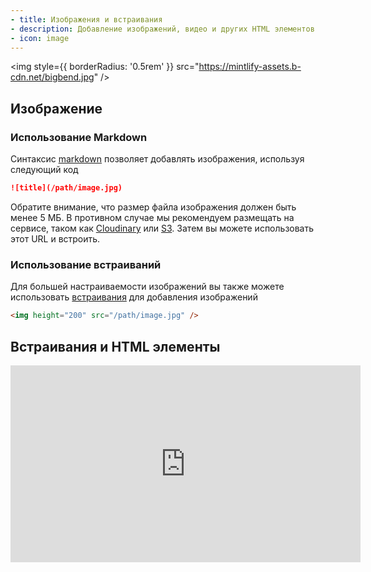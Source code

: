 ```yaml
---
- title: Изображения и встраивания
- description: Добавление изображений, видео и других HTML элементов
- icon: image
---
```


<img style={{ borderRadius: '0.5rem' }} src="https://mintlify-assets.b-cdn.net/bigbend.jpg" />

## Изображение

### Использование Markdown

Синтаксис [markdown](https://www.markdownguide.org/basic-syntax/#images) позволяет добавлять изображения, используя следующий код

```md
![title](/path/image.jpg)
```

Обратите внимание, что размер файла изображения должен быть менее 5 МБ. В противном случае мы рекомендуем размещать на сервисе, таком как [Cloudinary](https://cloudinary.com/) или [S3](https://aws.amazon.com/s3/). Затем вы можете использовать этот URL и встроить.

### Использование встраиваний

Для большей настраиваемости изображений вы также можете использовать [встраивания](/writing-content/embed) для добавления изображений

```html
<img height="200" src="/path/image.jpg" />
```

## Встраивания и HTML элементы

<iframe width="560" height="315" src="https://www.youtube.com/embed/4KzFe50RQkQ" title="Видеоплеер YouTube" frameBorder="0" allow="accelerometer; autoplay; clipboard-write; encrypted-media; gyroscope; picture-in-picture" allowFullScreen style={{ width: '100%', borderRadius: '0.5rem' }} />

<br />

<Tip>
  Mintlify поддерживает [HTML теги в Markdown](https://www.markdownguide.org/basic-syntax/#html). Это полезно, если вы предпочитаете HTML теги синтаксису Markdown, и позволяет создавать документацию с бесконечной гибкостью.
</Tip>

### iFrames

Загружает другую HTML страницу внутри документа. Чаще всего используется для встраивания видео.

```html
<iframe src="https://www.youtube.com/embed/4KzFe50RQkQ"> </iframe>
```
